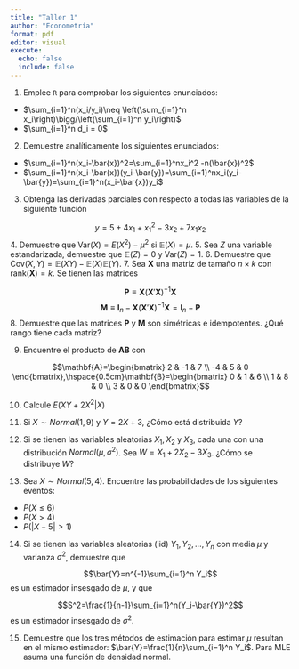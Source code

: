 ```yaml
---
title: "Taller 1"
author: "Econometría"
format: pdf
editor: visual
execute: 
  echo: false
  include: false
---
```


1. Emplee `R` para comprobar los siguientes enunciados:

- $\sum_{i=1}^n(x_i/y_i)\neq \left(\sum_{i=1}^n x_i\right)\bigg/\left(\sum_{i=1}^n y_i\right)$
- $\sum_{i=1}^n d_i = 0$

2. Demuestre analíticamente los siguientes enunciados:

- $\sum_{i=1}^n(x_i-\bar{x})^2=\sum_{i=1}^nx_i^2 -n(\bar{x})^2$
- $\sum_{i=1}^n(x_i-\bar{x})(y_i-\bar{y})=\sum_{i=1}^nx_i(y_i-\bar{y})=\sum_{i=1}^n(x_i-\bar{x})y_i$

3. Obtenga las derivadas parciales con respecto a todas las variables de la siguiente función 

$$y=5+4x_1+x_1^2-3x_2+7x_1x_2$$
4. Demuestre que $\text{Var}(X)=E(X^2)-\mu^2$ si $\mathbb{E}(X)=\mu$.
5. Sea $Z$ una variable estandarizada, demuestre que $\mathbb{E}(Z)=0$ y $\text{Var}(Z)=1$.
6. Demuestre que $\text{Cov}(X,Y)=\mathbb{E}(XY)-\mathbb{E}(X)\mathbb{E}(Y)$.
7. Sea $\mathbf{X}$ una matriz de tamaño $n\times k$ con $\text{rank}(\mathbf{X})=k$. Se tienen las matrices

$$\mathbf{P}\equiv \mathbf{X}(\mathbf{X}'\mathbf{X})^{-1}\mathbf{X}$$
$$\mathbf{M}\equiv \mathbf{I}_n-\mathbf{X}(\mathbf{X}'\mathbf{X})^{-1}\mathbf{X}=\mathbf{I}_n-\mathbf{P}$$
8. Demuestre que las matrices $\mathbf{P}$ y $\mathbf{M}$ son simétricas e idempotentes. ¿Qué rango tiene cada matriz?

9. Encuentre el producto de $\mathbf{AB}$ con

$$\mathbf{A}=\begin{bmatrix}
2 & -1 & 7 \\
-4 & 5 & 0
\end{bmatrix},\hspace{0.5cm}\mathbf{B}=\begin{bmatrix}
0 & 1 & 6 \\
1 & 8 & 0 \\
3 & 0 & 0
\end{bmatrix}$$

10. Calcule $E(XY+2X^2|X)$

11. Si $X\sim Normal(1,9)$ y $Y=2X+3$, ¿Cómo está distribuida $Y$?

12. Si se tienen las variables aleatorias $X_1, X_2$ y $X_3$, cada una con una distribución $Normal(\mu, \sigma^2)$. Sea $W=X_1 + 2X_2 - 3X_3$. ¿Cómo se distribuye $W$?

13. Sea $X\sim Normal(5,4)$. Encuentre las probabilidades de los siguientes eventos:
- $P(X\leq 6)$
- $P(X>4)$
- $P(|X-5|>1)$

14. Si se tienen las variables aleatorias (iid) $Y_1,Y_2,...,Y_n$ con media $\mu$ y varianza $\sigma^2$, demuestre que 

$$\bar{Y}=n^{-1}\sum_{i=1}^n Y_i$$
es un estimador insesgado de $\mu$, y que

$$S^2=\frac{1}{n-1}\sum_{i=1}^n(Y_i-\bar{Y})^2$$
es un estimador insesgado de $\sigma^2$.

15. Demuestre que los tres métodos de estimación para estimar $\mu$ resultan en el mismo estimador: $\bar{Y}=\frac{1}{n}\sum_{i=1}^n Y_i$. Para MLE asuma una función de densidad normal. 




